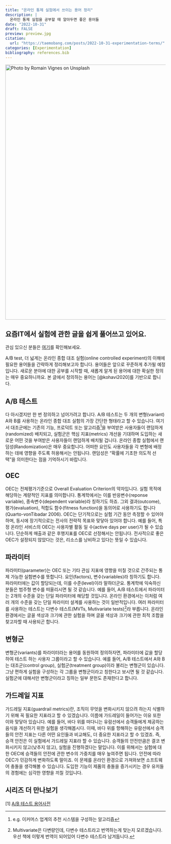 ```yaml
---
title: "온라인 통제 실험에서 쓰이는 용어 정리"
description: |
  온라인 통제 실험을 공부할 때 알아두면 좋은 용어들
date: "2022-10-31"
draft: FALSE
preview: preview.jpg
citation:
  url: "https://taemobang.com/posts/2022-10-31-experimentation-terms/"
categories: [Experimentation]
bibliography: references.bib
---
```


[![Photo by Romain Vignes on Unsplash](preview.jpg){width="800"}](https://unsplash.com/photos/ywqa9IZB-dU?utm_source=unsplash&utm_medium=referral&utm_content=creditShareLink)

::: callout-note
## 요즘IT에서 실험에 관한 글을 쉽게 풀어쓰고 있어요.

관심 있으신 분들은 [여기](https://yozm.wishket.com/magazine/@taemobang/)를 확인해보세요.

:::

A/B test, 더 넓게는 온라인 종합 대조 실험(online controlled experiment)의 이해에 필요한 용어들을 간략하게 정리해보고자 합니다. 용어들은 앞으로 꾸준하게 추가될 예정입니다. 새로운 분야에 대한 공부를 시작할 때, 새롭게 알게 된 용어에 대한 확실한 정의는 매우 중요하니까요. 본 글에서 정의하는 용어는 [@kohavi2020]를 기반으로 합니다.

## A/B 테스트

다 아시겠지만 한 번 정의하고 넘어가려고 합니다. A/B 테스트는 두 개의 변형(variant) A와 B를 사용하는 온라인 종합 대조 실험의 가장 간단한 형태라고 할 수 있습니다. 여기서 대조군에는 기존의 기능, 프로덕트 또는 알고리즘[^1]을 부여받은 사용자들이 랜덤하게(randomized) 배치되고, 실험군은 핵심 지표(metrics) 개선을 기대하며 도입하는 새로운 어떤 것을 부여받은 사용자들이 랜덤하게 배치될 겁니다. 온라인 종합 실험에서 랜덤성(Randomization)은 매우 중요합니다. 어떠한 요인도 사용자들을 각 변형에 배정하는 데에 영향을 주도록 허용해서는 안됩니다. 랜덤성은 "확률에 기초한 의도적 선택"을 의미한다는 점을 기억하시기 바랍니다.

[^1]: e.g. 이커머스 업계의 추천 시스템을 구성하는 알고리즘

## OEC

OEC는 전체평가기준으로 Overall Evaluation Criterion의 약자입니다. 실험 목적에 해당하는 계량적인 지표를 의미합니다. 통계학에서는 이를 반응변수(reponse variable), 종속변수(dependent variable)라 칭하기도 하죠. 그외 결과(outcome), 평가(evaluation), 적합도 함수(fitness function)을 동의어로 사용하기도 합니다(Quarto-vonTibadar 2006). OEC는 단기적으로는 실험 기간 동안 측정할 수 있어야하며, 동시에 장기적으로는 전사의 전략적 목표와 맞닿아 있어야 합니다. 예를 들어, 특정 온라인 서비스의 OEC는 사용자별 활동 일 수(active days per user)가 될 수 있습니다. 단순하게 매출과 같은 후행지표를 OEC로 선정해서는 안됩니다. 전사적으로 좋은 OEC가 설정되지 않았다는 것은, 리소스를 낭비하고 있다는 뜻일 수 있습니다.

## 파라미터

파라미터(parameter)는 OEC 또는 기타 관심 지표에 영향을 미칠 것으로 간주되는 통제 가능한 실험변수를 뜻합니다. 요인(factors), 변수(variables)라 칭하기도 합니다. 파라미터에는 값이 할당되는데, 이를 수준(level)이라 말하더군요. 통계학에 익숙하신 분들은 범주형 변수를 떠올리시면 될 것 같습니다. 예를 들어, A/B 테스트에서 파라미터는 2개의 수준을 갖는 단일 파라미터에 해당할 것입니다. 온라인 환경에서는 이처럼 여러 개의 수준을 갖는 단일 파라미터 설계를 사용하는 것이 일반적입니다. 여러 파라미터를 사용하는 테스트는 다변수 테스트(MVTs, Mutivariate tests)[^2]라 부릅니다. 온라인 환경에서는 글꼴 색상과 크기에 관한 실험을 하며 글꼴 색상과 크기에 관한 최적 조합을 찾고자할 때 사용되곤 합니다.

[^2]: Multivariate은 다변량인데, 다변수 테스트라고 번역하는게 맞는지 모르겠습니다. 우선 책에 이렇게 번역이 되어있어 다변수 테스트라 남겨둡니다.

## 변형군

변형군(variants)를 파라미터라는 용어를 동원하여 정의하자면, 파라미터에 값을 할당하여 테스트 하는 사용자 그룹이라고 할 수 있습니다. 예를 들어, A/B 테스트에서 A와 B는 대조군(control group), 실험군(treatment group)이라 불리는 변형군이 있습니다. 그냥 편하게 실험을 구성하는 각 그룹을 변형군이라고 칭한다고 보시면 될 것 같습니다. 실험군에 대해서만 변형군이라고 칭하는 일부 문헌도 존재한다고 합니다.

## 가드레일 지표

가드레일 지표(guardrail metrics)란, 조직이 무엇을 변화시키지 않으려 하는지 식별하기 위해 꼭 필요한 지표라고 할 수 있겠습니다. 이름에 가드레일이 들어가는 이유 또한 이와 맞닿아 있습니다. 예를 들어, 바다 위를 떠다니는 유람선에서 승객들에게 제공하는 음식을 개선하기 위한 실험을 생각해봅시다. 이때, 바다 위를 항해하는 유람선에서 승객들의 안전 지표는 다른 어떤 요인들과 비교해도, 더 중요한 지표라고 할 수 있겠죠. 즉, 승객 안전은 이 실험에서 가드레일 지표라 할 수 있습니다. 승객들의 안전만큼은 결코 변화시키지 않고(낮추지 않고), 실험을 진행하겠다는 말입니다. 이를 위해서는 실험에 대한 OEC에 승객들의 안전에 관한 변수의 가중치를 매우 높여주면 됩니다. 안전에 따라 OEC가 민감하게 변화하도록 말이죠. 이 문제를 온라인 환경으로 가져와보면 소프트웨어 충돌을 생각해볼 수 있습니다. 도입한 기능이 제품의 충돌을 증가시키는 경우 유저들의 경험에는 심각한 영향을 끼칠 것입니다.

::: {.callout-tip collapse="true"}
## 시리즈 더 만나보기

\[1\] [A/B 테스트 용어사전](https://www.taemobang.com/posts/2022-10-31-abtest-terms/)
:::